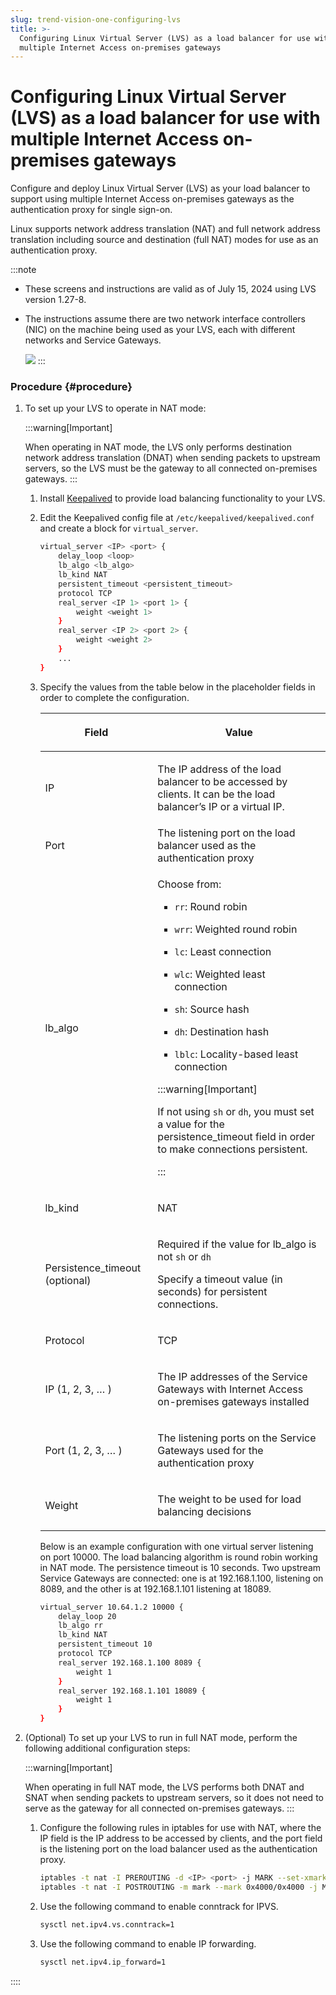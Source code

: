 ```yaml
---
slug: trend-vision-one-configuring-lvs
title: >-
  Configuring Linux Virtual Server (LVS) as a load balancer for use with
  multiple Internet Access on-premises gateways
---
```

# Configuring Linux Virtual Server (LVS) as a load balancer for use with multiple Internet Access on-premises gateways

Configure and deploy Linux Virtual Server (LVS) as your load balancer to support using multiple Internet Access on-premises gateways as the authentication proxy for single sign-on.

Linux supports network address translation (NAT) and full network address translation including source and destination (full NAT) modes for use as an authentication proxy.

:::note

- These screens and instructions are valid as of July 15, 2024 using LVS version 1.27-8.

- The instructions assume there are two network interface controllers (NIC) on the machine being used as your LVS, each with different networks and Service Gateways.

  ![](/images/NICnetworkTopology=GUID-1cbbf8ec-b284-4e74-8759-9d9d5a992dea.webp)
:::

### Procedure {#procedure}

1.  To set up your LVS to operate in NAT mode:

    :::warning[Important]

    When operating in NAT mode, the LVS only performs destination network address translation (DNAT) when sending packets to upstream servers, so the LVS must be the gateway to all connected on-premises gateways.
    :::

    1.  Install [Keepalived](https://www.keepalived.org/) to provide load balancing functionality to your LVS.

    2.  Edit the Keepalived config file at `/etc/keepalived/keepalived.conf` and create a block for `virtual_server`.

        ```bash
        virtual_server <IP> <port> {
            delay_loop <loop>
            lb_algo <lb_algo>
            lb_kind NAT
            persistent_timeout <persistent_timeout>
            protocol TCP
            real_server <IP 1> <port 1> {
                weight <weight 1>
            }
            real_server <IP 2> <port 2> {
                weight <weight 2>
            }
            ...
        }
        ```

    3.  Specify the values from the table below in the placeholder fields in order to complete the configuration.

        <table>
        <thead>
        <tr>
        <th><p>Field</p></th>
        <th><p>Value</p></th>
        </tr>
        </thead>
        <tbody>
        <tr>
        <td><p>IP</p></td>
        <td><p>The IP address of the load balancer to be accessed by clients. It can be the load balancer’s IP or a virtual IP.</p></td>
        </tr>
        <tr>
        <td><p>Port</p></td>
        <td>The listening port on the load balancer used as the authentication proxy</td>
        </tr>
        <tr>
        <td><p>lb_algo</p></td>
        <td><p>Choose from:</p>
        <ul>
        <li><p><code>rr</code>: Round robin</p></li>
        <li><p><code>wrr</code>: Weighted round robin</p></li>
        <li><p><code>lc</code>: Least connection</p></li>
        <li><p><code>wlc</code>: Weighted least connection</p></li>
        <li><p><code>sh</code>: Source hash</p></li>
        <li><p><code>dh</code>: Destination hash</p></li>
        <li><p><code>lblc</code>: Locality-based least connection</p></li>
        </ul>


        :::warning[Important]

        <p>If not using <code>sh</code> or <code>dh</code>, you must set a value for the persistence_timeout field in order to make connections persistent.</p>


        :::

        </td>
        </tr>
        <tr>
        <td><p>lb_kind</p></td>
        <td><p>NAT</p></td>
        </tr>
        <tr>
        <td><p>Persistence_timeout (optional)</p></td>
        <td><p>Required if the value for lb_algo is not <code>sh</code> or <code>dh</code></p>
        <p>Specify a timeout value (in seconds) for persistent connections.</p></td>
        </tr>
        <tr>
        <td><p>Protocol</p></td>
        <td><p>TCP</p></td>
        </tr>
        <tr>
        <td><p>IP (1, 2, 3, … )</p></td>
        <td><p>The IP addresses of the Service Gateways with Internet Access on-premises gateways installed</p></td>
        </tr>
        <tr>
        <td><p>Port (1, 2, 3, … )</p></td>
        <td><p>The listening ports on the Service Gateways used for the authentication proxy</p></td>
        </tr>
        <tr>
        <td><p>Weight</p></td>
        <td><p>The weight to be used for load balancing decisions</p></td>
        </tr>
        </tbody>
        </table>

        Below is an example configuration with one virtual server listening on port 10000. The load balancing algorithm is round robin working in NAT mode. The persistence timeout is 10 seconds. Two upstream Service Gateways are connected: one is at 192.168.1.100, listening on 8089, and the other is at 192.168.1.101 listening at 18089.

        ```bash
        virtual_server 10.64.1.2 10000 {
            delay_loop 20
            lb_algo rr
            lb_kind NAT
            persistent_timeout 10
            protocol TCP
            real_server 192.168.1.100 8089 {
                weight 1
            }
            real_server 192.168.1.101 18089 {
                weight 1
            }
        }
        ```

2.  (Optional) To set up your LVS to run in full NAT mode, perform the following additional configuration steps:

    :::warning[Important]

    When operating in full NAT mode, the LVS performs both DNAT and SNAT when sending packets to upstream servers, so it does not need to serve as the gateway for all connected on-premises gateways.
    :::

    1.  Configure the following rules in iptables for use with NAT, where the IP field is the IP address to be accessed by clients, and the port field is the listening port on the load balancer used as the authentication proxy.

        ```bash
        iptables -t nat -I PREROUTING -d <IP> <port> -j MARK --set-xmark 0x4000/0x4000
        iptables -t nat -I POSTROUTING -m mark --mark 0x4000/0x4000 -j MASQUERADE
        ```

    2.  Use the following command to enable conntrack for IPVS.

        ```bash
        sysctl net.ipv4.vs.conntrack=1
        ```

    3.  Use the following command to enable IP forwarding.

        ```bash
        sysctl net.ipv4.ip_forward=1
        ```
::::
